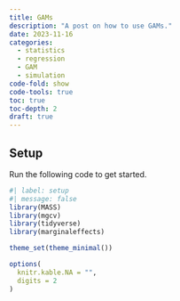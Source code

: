 ```yaml
---
title: GAMs
description: "A post on how to use GAMs."
date: 2023-11-16
categories:
  - statistics
  - regression
  - GAM
  - simulation
code-fold: show
code-tools: true
toc: true
toc-depth: 2
draft: true
---
```


## Setup

Run the following code to get started.

```r
#| label: setup
#| message: false
library(MASS)
library(mgcv)
library(tidyverse)
library(marginaleffects)

theme_set(theme_minimal())

options(
  knitr.kable.NA = "",
  digits = 2
)
```


